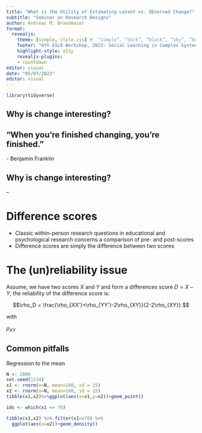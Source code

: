 ```yaml
---
title: "What is the Utility of Estimating Latent vs. Observed Change?"
subtitle: "Seminar on Research Designs"
author: Andreas M. Brandmaier
format: 
  revealjs:
    theme: [simple, style.css] #  “simple”, “dark”, “black”, “sky”, “beige”, “serif”, “solarized”, “blood”, “moon”, “night”, “league”, or  “white”
    footer: "6th ESLR Workshop, 2023: Social Learning in Complex Systems"
    highlight-style: a11y
    revealjs-plugins:
    - countdown
editor: visual
date: "05/07/2023"
editor: visual
---
```


```r
library(tidyverse)
```

## Why is change interesting?

::: callout-tip
## "When you're finished changing, you're finished."

\- Benjamin Franklin
:::

## Why is change interesting?

--

# Difference scores

- Classic within-person research questions in educational and psychological research concerns a comparison of pre- and post-scores
- Difference scores are simply the difference between two scores

# The (un)reliability issue

Assume, we have two scores $X$ and $Y$ and form a differences score $D=X-Y$, the reliability of the difference score is:

$$\rho_D = \frac{\rho_{XX'}+\rho_{YY'}-2\rho_{XY}}{2-2\rho_{XY}} $$

with

$\rho_{XY}$ 


## Common pitfalls

Regression to the mean

```r
N <- 2000
set.seed(1234)
x1 <- rnorm(n=N, mean=100, sd = 15)
x2 <- rnorm(n=N, mean=100, sd = 15)
tibble(x1,x2)%>%ggplot(aes(x=x1,y=x2))+geom_point()

ids <- which(x1 <= 70)

tibble(x1,x2) %>% filter(x1<=70) %>%
  ggplot(aes(x=x2))+geom_density()
```
